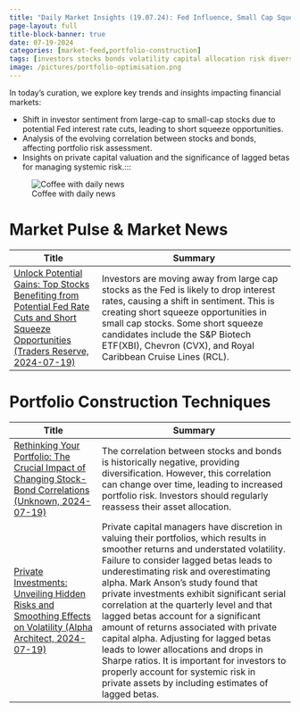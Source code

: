```yaml
---
title: "Daily Market Insights (19.07.24): Fed Influence, Small Cap Squeeze, and Portfolio Risk Reassessment"
page-layout: full
title-block-banner: true
date: 07-19-2024
categories: [market-feed,portfolio-construction]
tags: [investors stocks bonds volatility capital allocation risk diversification sentiment squeeze returns alpha portfolios]
image: /pictures/portfolio-optimisation.png
---
```


::: {layout-ncol=2}

:::{#first-column}
In today’s curation, we explore key trends and insights impacting financial markets:

- Shift in investor sentiment from large-cap to small-cap stocks due to potential Fed interest rate cuts, leading to short squeeze opportunities.
- Analysis of the evolving correlation between stocks and bonds, affecting portfolio risk assessment.
- Insights on private capital valuation and the significance of lagged betas for managing systemic risk.:::
:::
 
:::{#second-column}
![Coffee with daily news](/pictures/portfolio-optimisation.png)
:::

:::



# Market Pulse & Market News
| Title | Summary |
|-----|-----------|
| [Unlock Potential Gains: Top Stocks Benefiting from Potential Fed Rate Cuts and Short Squeeze Opportunities (Traders Reserve, 2024-07-19)](https://moneymorning.com/2024/07/19/short-sellers-hate-that-these-stocks-are-moving-higher/)   | Investors are moving away from large cap stocks as the Fed is likely to drop interest rates, causing a shift in sentiment. This is creating short squeeze opportunities in small cap stocks. Some short squeeze candidates include the S&P Biotech ETF(XBI), Chevron (CVX), and Royal Caribbean Cruise Lines (RCL). |

# Portfolio Construction Techniques
| Title | Summary |
|-----|-----------|
| [Rethinking Your Portfolio: The Crucial Impact of Changing Stock-Bond Correlations (Unknown, 2024-07-19)](http://mrzepczynski.blogspot.com/2024/07/why-is-stock-bond-correlation-important.html)   | The correlation between stocks and bonds is historically negative, providing diversification. However, this correlation can change over time, leading to increased portfolio risk. Investors should regularly reassess their asset allocation. |
| [Private Investments: Unveiling Hidden Risks and Smoothing Effects on Volatility (Alpha Architect, 2024-07-19)](https://alphaarchitect.com/2024/07/amortizing-volatility/)   | Private capital managers have discretion in valuing their portfolios, which results in smoother returns and understated volatility. Failure to consider lagged betas leads to underestimating risk and overestimating alpha. Mark Anson's study found that private investments exhibit significant serial correlation at the quarterly level and that lagged betas account for a significant amount of returns associated with private capital alpha. Adjusting for lagged betas leads to lower allocations and drops in Sharpe ratios. It is important for investors to properly account for systemic risk in private assets by including estimates of lagged betas. |


